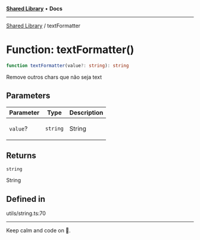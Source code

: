 
<Meta title="Libs/Shared/functions/textFormatter" />



[**Shared Library**](/?path=/docs/libs-shared-overview--page) • **Docs**

***

[Shared Library](/?path=/docs/libs-shared-overview--page) / textFormatter

# Function: textFormatter()

```ts
function textFormatter(value?: string): string
```

Remove outros chars que não seja text

## Parameters

<table>
<thead>
<tr>
<th>Parameter</th>
<th>Type</th>
<th>Description</th>
</tr>
</thead>
<tbody>
<tr>
<td>

`value`?

</td>
<td>

`string`

</td>
<td>

String

</td>
</tr>
</tbody>
</table>

## Returns

`string`

String

## Defined in

utils/string.ts:70


***

Keep calm and code on 🤘.